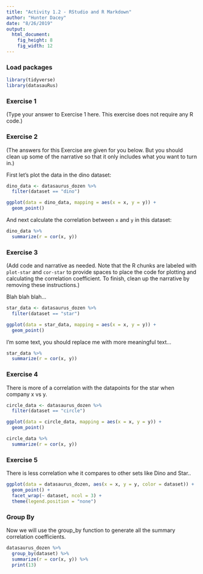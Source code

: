 ```yaml
---
title: "Activity 1.2 - RStudio and R Markdown"
author: "Hunter Dacey"
date: "8/26/2019"
output: 
  html_document: 
    fig_height: 8
    fig_width: 12
---
```


### Load packages

```r
library(tidyverse) 
library(datasauRus)
```


### Exercise 1

(Type your answer to Exercise 1 here. This exercise does not require any R code.)

### Exercise 2

(The answers for this Exercise are given for you below. But you should clean up some of the narrative so that it only includes what you want to turn in.)

First let's plot the data in the dino dataset:

```r
dino_data <- datasaurus_dozen %>%
  filter(dataset == "dino")

ggplot(data = dino_data, mapping = aes(x = x, y = y)) +
  geom_point()
```

And next calculate the correlation between `x` and `y` in this dataset:

```r
dino_data %>%
  summarize(r = cor(x, y))
```

### Exercise 3

(Add code and narrative as needed. Note that the R chunks are labeled with `plot-star` and `cor-star` to provide spaces to place the code for plotting and calculating the correlation coefficient. To finish, clean up the narrative by removing these instructions.)

Blah blah blah...

```r
star_data <- datasaurus_dozen %>%
  filter(dataset == "star")

ggplot(data = star_data, mapping = aes(x = x, y = y)) +
  geom_point()


```

I'm some text, you should replace me with more meaningful text...

```r
star_data %>%
  summarize(r = cor(x, y))
```

### Exercise 4

There is more of a correlation with the datapoints for the star when company x vs y.

```r
circle_data <- datasaurus_dozen %>%
  filter(dataset == "circle")

ggplot(data = circle_data, mapping = aes(x = x, y = y)) +
  geom_point()
```

```r
circle_data %>%
  summarize(r = cor(x, y))
```

### Exercise 5

There is less correlation whe it compares to other sets like Dino and Star..

```r
ggplot(data = datasaurus_dozen, aes(x = x, y = y, color = dataset)) +
  geom_point() +
  facet_wrap(~ dataset, ncol = 3) +
  theme(legend.position = "none")

```

### Group By

Now we will use the group_by function to generate all the summary correlation coefficients.
``` r
datasaurus_dozen %>%
  group_by(dataset) %>%
  summarize(r = cor(x, y)) %>%
  print(13)

```